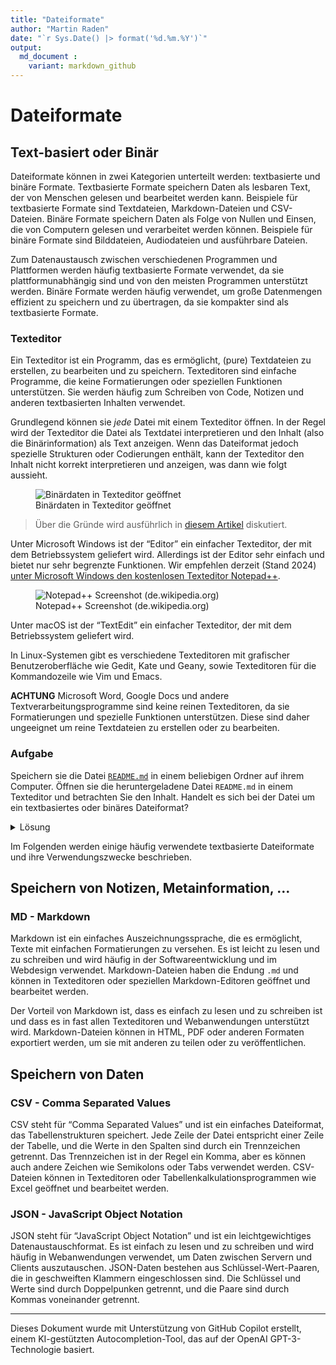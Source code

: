 ```yaml
---
title: "Dateiformate"
author: "Martin Raden"
date: "`r Sys.Date() |> format('%d.%m.%Y')`"
output: 
  md_document :
    variant: markdown_github
---
```


# Dateiformate

## Text-basiert oder Binär

Dateiformate können in zwei Kategorien unterteilt werden: textbasierte und binäre Formate. Textbasierte Formate speichern Daten als lesbaren Text, der von Menschen gelesen und bearbeitet werden kann. Beispiele für textbasierte Formate sind Textdateien, Markdown-Dateien und CSV-Dateien. Binäre Formate speichern Daten als Folge von Nullen und Einsen, die von Computern gelesen und verarbeitet werden können. Beispiele für binäre Formate sind Bilddateien, Audiodateien und ausführbare Dateien.

Zum Datenaustausch zwischen verschiedenen Programmen und Plattformen werden häufig textbasierte Formate verwendet, da sie plattformunabhängig sind und von den meisten Programmen unterstützt werden. Binäre Formate werden häufig verwendet, um große Datenmengen effizient zu speichern und zu übertragen, da sie kompakter sind als textbasierte Formate.

### Texteditor

Ein Texteditor ist ein Programm, das es ermöglicht, (pure) Textdateien zu erstellen, zu bearbeiten und zu speichern. 
Texteditoren sind einfache Programme, die keine Formatierungen oder speziellen Funktionen unterstützen. 
Sie werden häufig zum Schreiben von Code, Notizen und anderen textbasierten Inhalten verwendet. 

Grundlegend können sie *jede* Datei mit einem Texteditor öffnen. 
In der Regel wird der Texteditor die Datei als Textdatei interpretieren und den Inhalt (also die Binärinformation) als Text anzeigen.
Wenn das Dateiformat jedoch spezielle Strukturen oder Codierungen enthält, kann der Texteditor den Inhalt nicht korrekt interpretieren und anzeigen, was dann wie folgt aussieht.

![Binärdaten in Texteditor geöffnet](https://www.nayuki.io/res/what-are-binary-and-text-files/binary-file-in-text-editor.png)

> Über die Gründe wird ausführlich in [diesem Artikel](https://www.nayuki.io/page/what-are-binary-and-text-files) diskutiert.


Unter Microsoft Windows ist der "Editor" ein einfacher Texteditor, der mit dem Betriebssystem geliefert wird. 
Allerdings ist der Editor sehr einfach und bietet nur sehr begrenzte Funktionen.
Wir empfehlen derzeit (Stand 2024) [unter Microsoft Windows den kostenlosen Texteditor Notepad++](https://notepad-plus-plus.org/).

![Notepad++ Screenshot (de.wikipedia.org)](https://upload.wikimedia.org/wikipedia/commons/thumb/3/35/Notepad-plus-plus-7-5-1.png/240px-Notepad-plus-plus-7-5-1.png)

Unter macOS ist der "TextEdit" ein einfacher Texteditor, der mit dem Betriebssystem geliefert wird.

In Linux-Systemen gibt es verschiedene Texteditoren mit grafischer Benutzeroberfläche wie Gedit, Kate und Geany, sowie Texteditoren für die Kommandozeile wie Vim und Emacs.

**ACHTUNG** Microsoft Word, Google Docs und andere Textverarbeitungsprogramme sind keine reinen Texteditoren, da sie Formatierungen und spezielle Funktionen unterstützen.
Diese sind daher ungeeignet um reine Textdateien zu erstellen oder zu bearbeiten.


### Aufgabe

Speichern sie die Datei [`README.md`](README.md) in einem beliebigen Ordner auf ihrem Computer.
Öffnen sie die heruntergeladene Datei `README.md` in einem Texteditor und betrachten Sie den Inhalt.
Handelt es sich bei der Datei um ein textbasiertes oder binäres Dateiformat?

<details>
  <summary>Lösung</summary>
  `.md` ist die Dateiendung für Markdown-Dateien, die ein textbasiertes Dateiformat sind.
  Die Datei `README.md` kann in einem Texteditor geöffnet und bearbeitet werden.
  Details zur Markdown-Syntax werden später weiter unten diskutiert.
</details>


Im Folgenden werden einige häufig verwendete textbasierte Dateiformate und ihre Verwendungszwecke beschrieben.


## Speichern von Notizen, Metainformation, ...

### MD - Markdown

Markdown ist ein einfaches Auszeichnungssprache, die es ermöglicht, Texte mit einfachen Formatierungen zu versehen. 
Es ist leicht zu lesen und zu schreiben und wird häufig in der Softwareentwicklung und im Webdesign verwendet. 
Markdown-Dateien haben die Endung `.md` und können in Texteditoren oder speziellen Markdown-Editoren geöffnet und bearbeitet werden.


Der Vorteil von Markdown ist, dass es einfach zu lesen und zu schreiben ist und dass es in fast allen Texteditoren und Webanwendungen unterstützt wird. 
Markdown-Dateien können in HTML, PDF oder anderen Formaten exportiert werden, um sie mit anderen zu teilen oder zu veröffentlichen.

## Speichern von Daten

### CSV - Comma Separated Values

CSV steht für "Comma Separated Values" und ist ein einfaches Dateiformat, das Tabellenstrukturen speichert. 
Jede Zeile der Datei entspricht einer Zeile der Tabelle, und die Werte in den Spalten sind durch ein Trennzeichen getrennt. 
Das Trennzeichen ist in der Regel ein Komma, aber es können auch andere Zeichen wie Semikolons oder Tabs verwendet werden. 
CSV-Dateien können in Texteditoren oder Tabellenkalkulationsprogrammen wie Excel geöffnet und bearbeitet werden.



### JSON - JavaScript Object Notation

JSON steht für "JavaScript Object Notation" und ist ein leichtgewichtiges Datenaustauschformat. 
Es ist einfach zu lesen und zu schreiben und wird häufig in Webanwendungen verwendet, um Daten zwischen Servern und Clients auszutauschen. 
JSON-Daten bestehen aus Schlüssel-Wert-Paaren, die in geschweiften Klammern eingeschlossen sind. 
Die Schlüssel und Werte sind durch Doppelpunken getrennt, und die Paare sind durch Kommas voneinander getrennt.







-----------------------------------------------

Dieses Dokument wurde mit Unterstützung von GitHub Copilot erstellt, einem KI-gestützten Autocompletion-Tool, das auf der OpenAI GPT-3-Technologie basiert.

